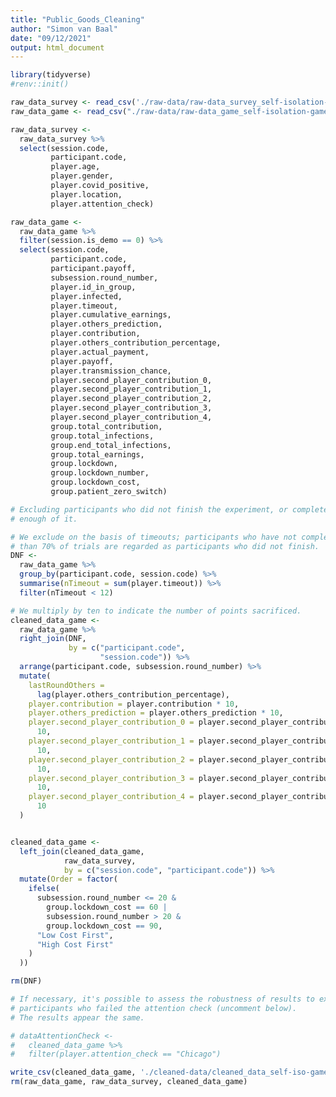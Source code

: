 ```yaml
---
title: "Public_Goods_Cleaning"
author: "Simon van Baal"
date: "09/12/2021"
output: html_document
---
```


```r
library(tidyverse)
#renv::init()
```

```r
raw_data_survey <- read_csv('./raw-data/raw-data_survey_self-isolation-game.csv')
raw_data_game <- read_csv("./raw-data/raw-data_game_self-isolation-game.csv")

```


```r
raw_data_survey <- 
  raw_data_survey %>%
  select(session.code,
         participant.code,
         player.age,
         player.gender,
         player.covid_positive,
         player.location,
         player.attention_check)

raw_data_game <- 
  raw_data_game %>%
  filter(session.is_demo == 0) %>%
  select(session.code,
         participant.code,
         participant.payoff,
         subsession.round_number,
         player.id_in_group,
         player.infected,
         player.timeout,
         player.cumulative_earnings,
         player.others_prediction,
         player.contribution,
         player.others_contribution_percentage,
         player.actual_payment,
         player.payoff,
         player.transmission_chance,
         player.second_player_contribution_0,
         player.second_player_contribution_1,
         player.second_player_contribution_2,
         player.second_player_contribution_3,
         player.second_player_contribution_4,
         group.total_contribution,
         group.total_infections,
         group.end_total_infections,
         group.total_earnings,
         group.lockdown,
         group.lockdown_number,
         group.lockdown_cost,
         group.patient_zero_switch)
```

```r
# Excluding participants who did not finish the experiment, or complete
# enough of it.

# We exclude on the basis of timeouts; participants who have not completed more 
# than 70% of trials are regarded as participants who did not finish.
DNF <- 
  raw_data_game %>% 
  group_by(participant.code, session.code) %>% 
  summarise(nTimeout = sum(player.timeout)) %>% 
  filter(nTimeout < 12)

# We multiply by ten to indicate the number of points sacrificed.
cleaned_data_game <-
  raw_data_game %>%
  right_join(DNF,
             by = c("participant.code",
                    "session.code")) %>%
  arrange(participant.code, subsession.round_number) %>%
  mutate(
    lastRoundOthers =
      lag(player.others_contribution_percentage),
    player.contribution = player.contribution * 10,
    player.others_prediction = player.others_prediction * 10,
    player.second_player_contribution_0 = player.second_player_contribution_0 *
      10,
    player.second_player_contribution_1 = player.second_player_contribution_1 *
      10,
    player.second_player_contribution_2 = player.second_player_contribution_2 *
      10,
    player.second_player_contribution_3 = player.second_player_contribution_3 *
      10,
    player.second_player_contribution_4 = player.second_player_contribution_4 *
      10
  )


cleaned_data_game <-
  left_join(cleaned_data_game,
            raw_data_survey,
            by = c("session.code", "participant.code")) %>%
  mutate(Order = factor(
    ifelse(
      subsession.round_number <= 20 &
        group.lockdown_cost == 60 |
        subsession.round_number > 20 &
        group.lockdown_cost == 90,
      "Low Cost First",
      "High Cost First"
    )
  ))

rm(DNF)

```

```r

# If necessary, it's possible to assess the robustness of results to excluding
# participants who failed the attention check (uncomment below). 
# The results appear the same. 

# dataAttentionCheck <-
#   cleaned_data_game %>%
#   filter(player.attention_check == "Chicago")


```



```r

write_csv(cleaned_data_game, './cleaned-data/cleaned_data_self-iso-game.csv')
rm(raw_data_game, raw_data_survey, cleaned_data_game)

```